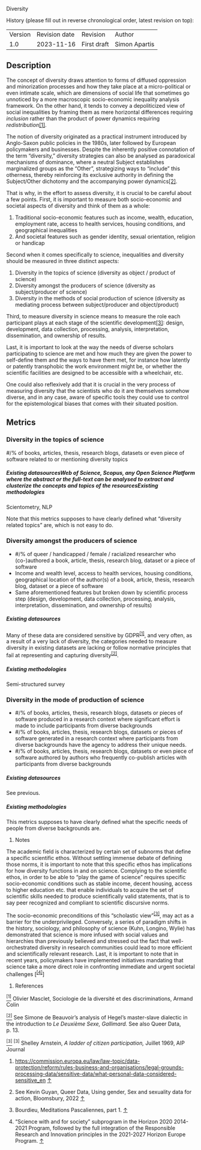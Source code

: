 Diversity

History (please fill out in reverse chronological order, latest revision on top):

|         |               |             |               |
|---------|---------------|-------------|---------------|
| Version | Revision date | Revision    | Author        |
| 1.0     | 2023-11-16    | First draft | Simon Apartis |

## Description

The concept of diversity draws attention to forms of diffused oppression and minorization processes and how they take place at a micro-political or even intimate scale, which are dimensions of social life that sometimes go unnoticed by a more macroscopic socio-economic inequality analysis framework. On the other hand, it tends to convey a depoliticized view of social inequalities by framing them as mere horizontal differences requiring *inclusion* rather than the product of power dynamics requiring *redistribution*[\[1\]](https://euc-word-edit.officeapps.live.com/we/wordeditorframe.aspx?ui=fr&rs=en%2DUS&wopisrc=https%3A%2F%2Fimisathena.sharepoint.com%2Fsites%2FPathOS%2F_vti_bin%2Fwopi.ashx%2Ffiles%2F192131612166445f8d675f86035aa6bd&wdenableroaming=1&mscc=1&hid=BDC1EEA0-D025-7000-A90C-2B985F11F955&wdorigin=ItemsView&wdhostclicktime=1700168398797&jsapi=1&jsapiver=v1&newsession=1&corrid=8dcf927b-54d4-4ad7-ad86-cda221530b41&usid=8dcf927b-54d4-4ad7-ad86-cda221530b41&sftc=1&cac=1&mtf=1&sfp=1&instantedit=1&wopicomplete=1&wdredirectionreason=Unified_SingleFlush&rct=Normal&ctp=LeastProtected#_ftn1).

The notion of diversity originated as a practical instrument introduced by Anglo-Saxon public policies in the 1980s, later followed by European policymakers and businesses. Despite the inherently positive connotation of the term "diversity," diversity strategies can also be analysed as paradoxical mechanisms of dominance, where a neutral Subject establishes marginalized groups as the "Other", strategizing ways to "include" this otherness, thereby reinforcing its exclusive authority in defining the Subject/Other dichotomy and the accompanying power dynamics[\[2\]](https://euc-word-edit.officeapps.live.com/we/wordeditorframe.aspx?ui=fr&rs=en%2DUS&wopisrc=https%3A%2F%2Fimisathena.sharepoint.com%2Fsites%2FPathOS%2F_vti_bin%2Fwopi.ashx%2Ffiles%2F192131612166445f8d675f86035aa6bd&wdenableroaming=1&mscc=1&hid=BDC1EEA0-D025-7000-A90C-2B985F11F955&wdorigin=ItemsView&wdhostclicktime=1700168398797&jsapi=1&jsapiver=v1&newsession=1&corrid=8dcf927b-54d4-4ad7-ad86-cda221530b41&usid=8dcf927b-54d4-4ad7-ad86-cda221530b41&sftc=1&cac=1&mtf=1&sfp=1&instantedit=1&wopicomplete=1&wdredirectionreason=Unified_SingleFlush&rct=Normal&ctp=LeastProtected#_ftn2).

That is why, in the effort to assess diversity, it is crucial to be careful about a few points. First, it is important to measure both socio-economic and societal aspects of diversity and think of them as a whole:

1.  Traditional socio-economic features such as income, wealth, education, employment rate, access to health services, housing conditions, and geographical inequalities
2.  And societal features such as gender identity, sexual orientation, religion or handicap

Second when it comes specifically to science, inequalities and diversity should be measured in three distinct aspects:

1.  Diversity in the topics of science (diversity as object / product of science)
2.  Diversity amongst the producers of science (diversity as subject/producer of science)
3.  Diversity in the methods of social production of science (diversity as mediating process between subject/producer and object/product)

Third, to measure diversity in science means to measure the role each participant plays at each stage of the scientific development[\[3\]](https://euc-word-edit.officeapps.live.com/we/wordeditorframe.aspx?ui=fr&rs=en%2DUS&wopisrc=https%3A%2F%2Fimisathena.sharepoint.com%2Fsites%2FPathOS%2F_vti_bin%2Fwopi.ashx%2Ffiles%2F192131612166445f8d675f86035aa6bd&wdenableroaming=1&mscc=1&hid=BDC1EEA0-D025-7000-A90C-2B985F11F955&wdorigin=ItemsView&wdhostclicktime=1700168398797&jsapi=1&jsapiver=v1&newsession=1&corrid=8dcf927b-54d4-4ad7-ad86-cda221530b41&usid=8dcf927b-54d4-4ad7-ad86-cda221530b41&sftc=1&cac=1&mtf=1&sfp=1&instantedit=1&wopicomplete=1&wdredirectionreason=Unified_SingleFlush&rct=Normal&ctp=LeastProtected#_ftn3): design, development, data collection, processing, analysis, interpretation, dissemination, and ownership of results.

Last, it is important to look at the way the needs of diverse scholars participating to science are met and how much they are given the power to self-define them and the ways to have them met, for instance how latently or patently transphobic the work environment might be, or whether the scientific facilities are designed to be accessible with a wheelchair, etc.

One could also reflexively add that it is crucial in the very process of measuring diversity that the scientists who do it are themselves somehow diverse, and in any case, aware of specific tools they could use to control for the epistemological biases that comes with their situated position.

## Metrics

### Diversity in the topics of science

\#/% of books, articles, thesis, research blogs, datasets or even piece of software related to or mentioning diversity topics

##### Existing datasourcesWeb of Science, Scopus, any Open Science Platform where the abstract or the full-text can be analysed to extract and clusterize the concepts and topics of the resourcesExisting methodologies

Scientometry, NLP

Note that this metrics supposes to have clearly defined what “diversity related topics” are, which is not easy to do.

### Diversity amongst the producers of science

-   \#/% of queer / handicapped / female / racialized researcher who (co-)authored a book, article, thesis, research blog, dataset or a piece of software
-   Income and wealth level, access to health services, housing conditions, geographical location of the author(s) of a book, article, thesis, research blog, dataset or a piece of software
-   Same aforementioned features but broken down by scientific process step (design, development, data collection, processing, analysis, interpretation, dissemination, and ownership of results)

##### Existing datasources

Many of these data are considered sensitive by GDPR^[\[1\]](#footnote-2){#footnote-ref-2}^, and very often, as a result of a very lack of diversity, the categories needed to measure diversity in existing datasets are lacking or follow normative principles that fail at representing and capturing diversity^[\[2\]](#footnote-3){#footnote-ref-3}^.

##### Existing methodologies

Semi-structured survey

### Diversity in the mode of production of science

-   \#/% of books, articles, thesis, research blogs, datasets or pieces of software produced in a research context where significant effort is made to include participants from diverse backgrounds
-   \#/% of books, articles, thesis, research blogs, datasets or pieces of software generated in a research context where participants from diverse backgrounds have the agency to address their unique needs.
-   \#/% of books, articles, thesis, research blogs, datasets or even piece of software authored by authors who frequently co-publish articles with participants from diverse backgrounds

##### Existing datasources

See previous.

##### Existing methodologies

This metrics supposes to have clearly defined what the specific needs of people from diverse backgrounds are.

1.  Notes

The academic field is characterized by certain set of subnorms that define a specific scientific ethos. Without settling immense debate of defining those norms, it is important to note that this specific ethos has implications for how diversity functions in and on science. Complying to the scientific ethos, in order to be able to “play the game of science” requires specific socio-economic conditions such as stable income, decent housing, access to higher education etc. that enable individuals to acquire the set of scientific skills needed to produce scientifically valid statements, that is to say peer recognized and compliant to scientific discursive norms.

The socio-economic preconditions of this "scholastic view"^[\[3\]](#footnote-4){#footnote-ref-4}^, may act as a barrier for the underprivileged. Conversely, a series of paradigm shifts in the history, sociology, and philosophy of science (Kuhn, Longino, Wylie) has demonstrated that science is more infused with social values and hierarchies than previously believed and stressed out the fact that well-orchestrated diversity in research communities could lead to more efficient and scientifically relevant research. Last, it is important to note that in recent years, policymakers have implemented initiatives mandating that science take a more direct role in confronting immediate and urgent societal challenges \[^[\[4\]](#footnote-5){#footnote-ref-5}^\]

1.  References

[^\[1\]^](https://euc-word-edit.officeapps.live.com/we/wordeditorframe.aspx?ui=fr&rs=en%2DUS&wopisrc=https%3A%2F%2Fimisathena.sharepoint.com%2Fsites%2FPathOS%2F_vti_bin%2Fwopi.ashx%2Ffiles%2F192131612166445f8d675f86035aa6bd&wdenableroaming=1&mscc=1&hid=BDC1EEA0-D025-7000-A90C-2B985F11F955&wdorigin=ItemsView&wdhostclicktime=1700168398797&jsapi=1&jsapiver=v1&newsession=1&corrid=8dcf927b-54d4-4ad7-ad86-cda221530b41&usid=8dcf927b-54d4-4ad7-ad86-cda221530b41&sftc=1&cac=1&mtf=1&sfp=1&instantedit=1&wopicomplete=1&wdredirectionreason=Unified_SingleFlush&rct=Normal&ctp=LeastProtected#_ftnref1) Olivier Masclet, Sociologie de la diversité et des discriminations, Armand Colin

[^\[2\]^](https://euc-word-edit.officeapps.live.com/we/wordeditorframe.aspx?ui=fr&rs=en%2DUS&wopisrc=https%3A%2F%2Fimisathena.sharepoint.com%2Fsites%2FPathOS%2F_vti_bin%2Fwopi.ashx%2Ffiles%2F192131612166445f8d675f86035aa6bd&wdenableroaming=1&mscc=1&hid=BDC1EEA0-D025-7000-A90C-2B985F11F955&wdorigin=ItemsView&wdhostclicktime=1700168398797&jsapi=1&jsapiver=v1&newsession=1&corrid=8dcf927b-54d4-4ad7-ad86-cda221530b41&usid=8dcf927b-54d4-4ad7-ad86-cda221530b41&sftc=1&cac=1&mtf=1&sfp=1&instantedit=1&wopicomplete=1&wdredirectionreason=Unified_SingleFlush&rct=Normal&ctp=LeastProtected#_ftnref2) See Simone de Beauvoir’s analysis of Hegel’s master-slave dialectic in the introduction to *Le Deuxième Sexe, Gallimard.* See also Queer Data, p. 13.

[^\[3\]^](https://euc-word-edit.officeapps.live.com/we/wordeditorframe.aspx?ui=fr&rs=en%2DUS&wopisrc=https%3A%2F%2Fimisathena.sharepoint.com%2Fsites%2FPathOS%2F_vti_bin%2Fwopi.ashx%2Ffiles%2F192131612166445f8d675f86035aa6bd&wdenableroaming=1&mscc=1&hid=BDC1EEA0-D025-7000-A90C-2B985F11F955&wdorigin=ItemsView&wdhostclicktime=1700168398797&jsapi=1&jsapiver=v1&newsession=1&corrid=8dcf927b-54d4-4ad7-ad86-cda221530b41&usid=8dcf927b-54d4-4ad7-ad86-cda221530b41&sftc=1&cac=1&mtf=1&sfp=1&instantedit=1&wopicomplete=1&wdredirectionreason=Unified_SingleFlush&rct=Normal&ctp=LeastProtected#_ftnref3) ^\[3\]^ Shelley Arnstein, *A ladder of citizen participation,* Juillet 1969, AIP Journal

1.  ::: {#footnote-2}
    <https://commission.europa.eu/law/law-topic/data-protection/reform/rules-business-and-organisations/legal-grounds-processing-data/sensitive-data/what-personal-data-considered-sensitive_en> [↑](#footnote-ref-2)
    :::

2.  ::: {#footnote-3}
    See Kevin Guyan, Queer Data, Using gender, Sex and sexuality data for action, Bloomsbury, 2022 [↑](#footnote-ref-3)
    :::

3.  ::: {#footnote-4}
    Bourdieu, Meditations Pascaliennes, part 1. [↑](#footnote-ref-4)
    :::

4.  ::: {#footnote-5}
    “Science with and for society” subprogram in the Horizon 2020 2014-2021 Program, followed by the full integration of the Responsible Research and Innovation principles in the 2021-2027 Horizon Europe Program. [↑](#footnote-ref-5)
    :::
